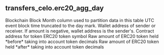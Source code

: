 ## transfers_celo.erc20_agg_day 


<ParamField path="blockchain">
Blockchain
</ParamField>
<ParamField path="block_month">
Block Month column used to partition data in this table
</ParamField>
<ParamField path="block_day">
UTC event block time truncated to the day mark.
</ParamField>
<ParamField path="wallet_address">
Wallet address of sender or receiver. If amount is negative, wallet address is the sender&#x27;s.
</ParamField>
<ParamField path="token_address">
Contract address for token
</ParamField>
<ParamField path="symbol">
ERC20 token symbol
</ParamField>
<ParamField path="amount_raw">
Raw amount of ERC20 token held *before* taking into account token decimals
</ParamField>
<ParamField path="amount">
Raw amount of ERC20 token held *after* taking into account token decimals
</ParamField>
